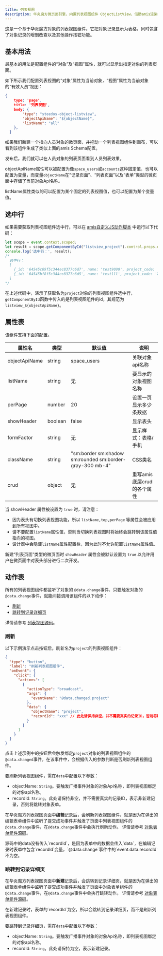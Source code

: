 ```yaml
---
title: 列表视图
description: 华炎魔方微页面引擎，内置列表视图组件 ObjectListView，借助amis渲染器，可以帮助开发人员快速生成一个功能完善的列表视图组件。
---
```


这是一个基于华炎魔方对象的列表视图组件，它把对象记录显示为表格，同时包含了对象记录的增删改查以及其他操作按钮功能。

## 基本用法

最基本的用法是配置组件的“对象”及“视图”属性，就可以显示出指定对象的列表页面。

如下所示我们配置列表视图的“对象”属性为当前对象，“视图”属性为当前对象的“有效人员”视图：

```json
{
    type: 'page',
    title: '列表视图',
    body: {
        "type": "steedos-object-listview",
        "objectApiName": "${objectName}",
        "listName": "all"
    },
  }
```
如果我们新建一个指向人员对象的微页面，并拖动一个列表视图组件到画布，可以看到该组件生成了类似上面的amis Schema配置。

发布后，我们就可以在人员对象的列表页面看到人员列表效果。

objectApiName属性可以被配置为像`space_users`或`accounts`这种固定值，也可以配置为变量，而变量`objectName`在“记录页面”、“列表页面”以及“表单”类型的微页面中存储了当前对象Api名称。

listName属性类似的可以配置为某个固定的列表视图值，也可以配置为某个变量值。

## 选中行

如果需要获取列表视图组件选中行，可以在 [amis自定义JS动作脚本](https://aisuda.bce.baidu.com/amis/zh-CN/docs/concepts/event-action#%E8%87%AA%E5%AE%9A%E4%B9%89-js) 中运行以下代码：
```js
let scope = event.context.scoped;
let result = scope.getComponentById("listview_project").control.props.data.selectedItems.toJSON();
console.log('选中行：', result);
/*
  选中行：
  [
    {_id: '64545c09f5c344ec8377c6d7', name: 'test9090', project_code: 'XM-2023-0008', project_manager: '07a0f692-1380-485e-9e7c-5429efc28276', status: 'to_be_signed', …}
    {_id: '64545bf8f5c344ec8377c6d5', name: 'testlll', project_code: 'XM-2023-0007', project_manager: '07a0f692-1380-485e-9e7c-5429efc28276', status: 'to_be_signed', …}
  ]
*/
```

在上述代码中，演示了获取名为`project`对象的列表视图组件选中行，`getComponentById`函数中传入的是列表视图组件的id，其规范为`listview_${objectApiName}`。

## 属性表

该组件支持下面的配置。

| 属性名 | 类型 | 默认值 | 说明 |
|----|----|----|----|
| objectApiName | string | space_users | 关联对象api名称 |
| listName | string | 无 | 要显示的对象视图名称 |
| perPage | number | 20 | 设置一页显示多少条数据 |
| showHeader | boolean | false | 显示表头 |
| formFactor | string | 无 | 显示样式：表格/手机 |
| className | string | "sm:border sm:shadow sm:rounded sm:border-gray-300 mb-4" | CSS类名 |
| crud | object | 无 | 重写amis底层crud的各个属性 |

<!--
| enableInlineEdit | boolean | 无 | 启用内联编辑 |
| enableActions | boolean | 无 | 启用操作栏 |
-->

当 showHeader 属性被设置为 `true` 时，请注意：

- 因为表头有切换列表视图功能，所以 `listName,top,perPage` 等属性会被应用到所有视图中。
- 请不要配置`listName`属性值，否则当切换列表视图时将始终会跳转到该属性值指向的视图。
- 设计器中会隐藏`listName`属性配置栏，因为此时不允许配置`listName`属性值。

新建“列表页面”类型的微页面时 `showHeader` 属性会被默认设置为 `true` 以允许用户在微页面中对表头部分进行二次开发。


## 动作表

所有的列表视图组件都监听了对象的 `@data.change`事件，只要触发对象的`@data.change`事件，就能间接调用该组件的以下动作：
- [刷新](#刷新)
- [跳转到记录详细页](#跳转到记录详细页)

详情请参考 [列表视图源码](https://github.com/steedos/steedos-widgets/blob/1.2/packages/@steedos-widgets/amis-object/src/amis/AmisObjectListview.tsx#L83)。  


### 刷新

以下示例演示点击按钮后，刷新名为`project`的列表视图组件：

```json
{
  "type": "button",
  "label": "刷新列表视图组件",
  "onEvent": {
    "click": {
      "actions": [
        {
          "actionType": "broadcast",
          "args": {
            "eventName": "@data.changed.project"
          },
          "data": {
            "objectName": "project",
            "recordId": "xxx" // 此处请保持非空，并不需要真实的记录ID，否则将跳转对象表单
          }
        }
      ]
    }
  }
}
```
点击上述示例中的按钮后会触发绑定`project`对象的列表视图组件的`@data.changed`事件，在该事件中，会根据传入的参数判断是否刷新列表视图组件。

要刷新列表视图组件，需在`data`中配置以下参数：
- objectName: `String`。要触发广播事件对象的对象Api名称，即列表视图绑定的对象api名称。
- recordId: `String`。此处请保持非空，并不需要真实的记录ID，表示非新建记录，否则将跳转对象表单。

在华炎魔方列表视图页面中**编辑**记录后，会刷新列表视图组件，就是因为在弹出的编辑表单组件中监听了提交成功事件并触发了页面中列表视图组件的`@data.change`事件，在`@data.change`事件中会执行刷新动作。
详情请参考 [对象表单组件源码](https://github.com/steedos/steedos-widgets/blob/1.2/packages/%40steedos-widgets/amis-lib/src/lib/converter/amis/index.js#L350)。

<alert type="info">
源码中的data没有传入`recordId`，是因为表单中的数据会传入`data`，在编辑记录时表单中包含`recordId`变量，`@data.change`事件中的`event.data.recordId`不为空。
</alert>
<br/>


### 跳转到记录详细页

在华炎魔方列表视图页面中**新建**记录后，会跳转到记录详细页，就是因为在弹出的编辑表单组件中监听了提交成功事件并触发了页面中对象表单组件的`@data.change`事件，在`@data.change`事件中会执行跳转动作。
详情请参考 [对象表单组件源码](https://github.com/steedos/steedos-widgets/blob/1.2/packages/%40steedos-widgets/amis-lib/src/lib/converter/amis/index.js#L350)。  

<alert type="info">
在新建记录时，表单的`recordId`为空，所以会跳转到记录详细页，而不是刷新列表视图组件。

</alert>

要跳转到记录详细页，需在`data`中配置以下参数：
- objectName: `String`。要触发广播事件对象的对象Api名称，即列表视图绑定的对象api名称。
- recordId: `String`。此处请保持为空，表示新建记录。
